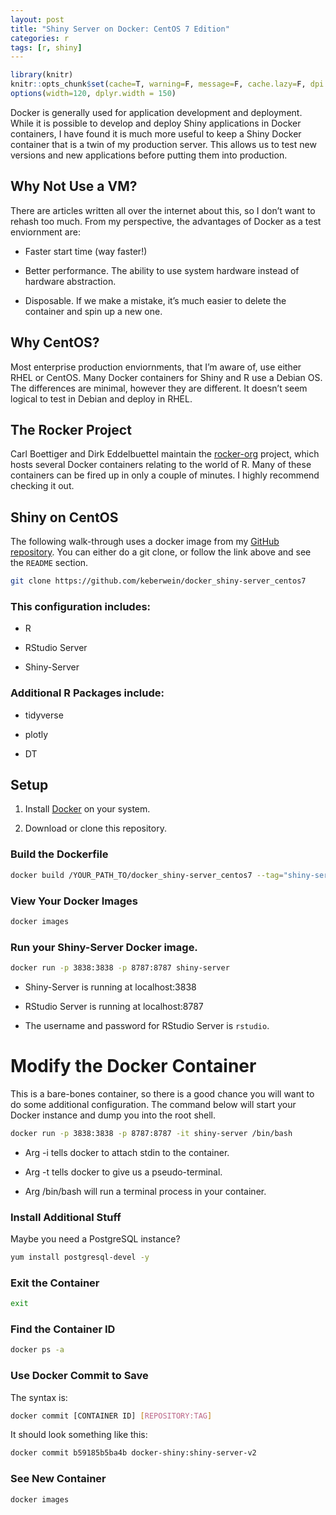 ```yaml
---
layout: post
title: "Shiny Server on Docker: CentOS 7 Edition"
categories: r
tags: [r, shiny]
---
```


```r
library(knitr)
knitr::opts_chunk$set(cache=T, warning=F, message=F, cache.lazy=F, dpi = 180)
options(width=120, dplyr.width = 150)
```


Docker is generally used for application development and deployment. While it is possible to develop and deploy Shiny applications in Docker containers, I have found it is much more useful to keep a Shiny Docker container that is a twin of my production server. This allows us to test new versions and new applications before putting them into production.

## Why Not Use a VM?

There are articles written all over the internet about this, so I don't want to rehash too much. From my perspective, the advantages of Docker as a test enviornment are:

* Faster start time (way faster!)

* Better performance. The ability to use system hardware instead of hardware abstraction.

* Disposable. If we make a mistake, it's much easier to delete the container and spin up a new one.

## Why CentOS?

Most enterprise production enviornments, that I'm aware of, use either RHEL or CentOS. Many Docker containers for Shiny and R use a Debian OS. The differences are minimal, however they are different. It doesn't seem logical to test in Debian and deploy in RHEL.

## The Rocker Project

Carl Boettiger and Dirk Eddelbuettel maintain the [rocker-org](https://github.com/rocker-org) project, which hosts several Docker containers relating to the world of R. Many of these containers can be fired up in only a couple of minutes. I highly recommend checking it out.

## Shiny on CentOS 

The following walk-through uses a docker image from my [GitHub repository](https://github.com/keberwein/docker_shiny-server_centos7). You can either do a git clone, or follow the link above and see the `README` section.

```bash
git clone https://github.com/keberwein/docker_shiny-server_centos7
```


### This configuration includes:

* R

* RStudio Server

* Shiny-Server

### Additional R Packages include:

* tidyverse

* plotly

* DT

## Setup

1. Install [Docker](https://docs.docker.com/engine/installation/) on your system.

2. Download or clone this repository.

### Build the Dockerfile

```bash
docker build /YOUR_PATH_TO/docker_shiny-server_centos7 --tag="shiny-server"
```

### View Your Docker Images

```bash
docker images
```

### Run your Shiny-Server Docker image.

```bash
docker run -p 3838:3838 -p 8787:8787 shiny-server
```

* Shiny-Server is running at localhost:3838

* RStudio Server is running at localhost:8787

* The username and password for RStudio Server is `rstudio`.

# Modify the Docker Container

This is a bare-bones container, so there is a good chance you will want to do some additional configuration. The command below will start your Docker instance and dump you into the root shell.

```bash
docker run -p 3838:3838 -p 8787:8787 -it shiny-server /bin/bash
```

* Arg -i tells docker to attach stdin to the container.

* Arg -t tells docker to give us a pseudo-terminal.

* Arg /bin/bash will run a terminal process in your container.

### Install Additional Stuff

Maybe you need a PostgreSQL instance?

```bash
yum install postgresql-devel -y
```

### Exit the Container

```bash
exit
```

### Find the Container ID

```bash
docker ps -a
```

### Use Docker Commit to Save

The syntax is:

```bash
docker commit [CONTAINER ID] [REPOSITORY:TAG]
```

It should look something like this:

```bash
docker commit b59185b5ba4b docker-shiny:shiny-server-v2
```

### See New Container

```bash
docker images
```
